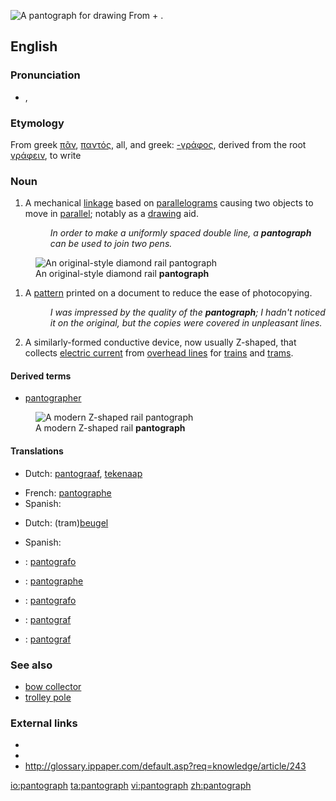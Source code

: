 [[Image:Pantograph (cropped).jpg|thumb|A '''pantograph''' for drawing]]
{{tearoom}}
From {{term|panto-}} + {{term|-graph}}.
==English==
{{wikipedia}}

===Pronunciation===
* {{a|UK}} {{IPA|/ˈpantəgɹɑːf/|/ˈpantəgɹaf/}}, {{SAMPA|/"p{nt.@.gr{f/}}

===Etymology===
From greek [[πᾶν]], [[παντός]], all, and  greek: [[-γράφος]], derived from the root [[γράφειν]], to write

===Noun===
{{en-noun}}

# A mechanical [[linkage]] based on [[parallelogram]]s causing two objects to move in [[parallel]]; notably as a [[drawing]] aid.
#: ''In order to make a uniformly spaced double line, a '''pantograph''' can be used to join two pens.''
[[Image:Schynige Platte diamond pantograph.jpg|thumb|An original-style diamond rail '''pantograph''']]
# A [[pattern]] printed on a document to reduce the ease of photocopying.
#: ''I was impressed by the quality of the '''pantograph'''; I hadn't noticed it on the original, but the copies were covered in unpleasant lines.''
# {{rail transport}} A similarly-formed conductive device, now usually Z-shaped, that collects [[electric current]] from [[overhead line]]s for [[train]]s and [[tram]]s.

====Derived terms====
* [[pantographer]]

[[Image:Pantograaf lichtrail.jpg|thumb|A modern Z-shaped rail '''pantograph''']]

====Translations====
{{trans-top|mechanical drawing aid}}
* Dutch: [[pantograaf]], [[tekenaap]] {{m}}
{{trans-mid}}
* French: [[pantographe]] {{m}}
* Spanish: {{t|es|pantógrafo|m}}
{{trans-bottom}}

{{trans-top|rail transport: Device that collects electric current from overhead lines}}
* Dutch: (tram)[[beugel]]
{{trans-mid}}
* Spanish: {{t|es|pantógrafo|m}}
{{trans-bottom}}

{{checktrans-top}}
* {{ttbc|Esperanto}}: [[pantografo]]
* {{ttbc|French}}: [[pantographe]] {{m}}
* {{ttbc|Italian}}: [[pantografo]]
{{trans-mid}}
* {{ttbc|Norwegian}}: [[pantograf]]
* {{ttbc|Polish}}: [[pantograf]]
{{trans-bottom}}

===See also===
* [[bow collector]]
* [[trolley pole]]

===External links===
* {{pedialite|Pantograph (rail)}}
* {{commonslite|Category:Pantographs|Pantographs}}
* http://glossary.ippaper.com/default.asp?req=knowledge/article/243

[[io:pantograph]]
[[ta:pantograph]]
[[vi:pantograph]]
[[zh:pantograph]]